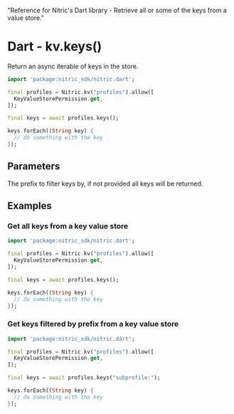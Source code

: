   "Reference for Nitric's Dart library - Retrieve all or some of the keys from a value store."

# Dart - kv.keys()

Return an async iterable of keys in the store.

```dart
import 'package:nitric_sdk/nitric.dart';

final profiles = Nitric.kv("profiles").allow([
  KeyValueStorePermission.get,
]);

final keys = await profiles.keys();

keys.forEach((String key) {
  // do something with the key
});
```

## Parameters

<Properties>
  <Property name="prefix" type="String">
    The prefix to filter keys by, if not provided all keys will be returned.
  </Property>
</Properties>

## Examples

### Get all keys from a key value store

```dart
import 'package:nitric_sdk/nitric.dart';

final profiles = Nitric.kv("profiles").allow([
  KeyValueStorePermission.get,
]);

final keys = await profiles.keys();

keys.forEach((String key) {
  // do something with the key
});
```

### Get keys filtered by prefix from a key value store

```dart
import 'package:nitric_sdk/nitric.dart';

final profiles = Nitric.kv("profiles").allow([
  KeyValueStorePermission.get,
]);

final keys = await profiles.keys("subprofile:");

keys.forEach((String key) {
  // do something with the key
});
```
